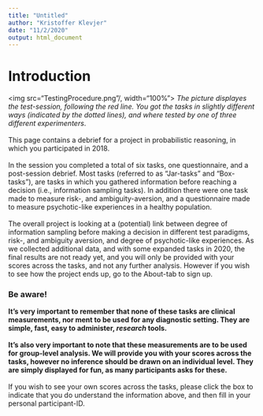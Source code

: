 ```yaml
---
title: "Untitled"
author: "Kristoffer Klevjer"
date: "11/2/2020"
output: html_document
---
```

<h1>Introduction</h1>
<img src="TestingProcedure.png"/, width="100%">
_The picture displayes the test-session, following the red line. You got the tasks in slightly different ways (indicated by the dotted lines), and where tested by one of three different experimenters_.
<br></br>
This page contains a debrief for a project in probabilistic reasoning, in which you participated in 2018.
<br></br>
In the session you completed a total of six tasks, one questionnaire, and a post-session debrief. Most tasks (referred to as "Jar-tasks" and "Box-tasks"), are tasks in which you gathered information before reaching a decision (i.e., information sampling tasks). In addition there were one task made to measure risk-, and ambiguity-aversion, and a questionnaire made to measure psychotic-like experiences in a healthy population.
<br></br>
The overall project is looking at a (potential) link between degree of information sampling before making a decision in different test paradigms, risk-, and ambiguity aversion, and degree of psychotic-like experiences. As we collected additional data, and with some expanded tasks in 2020, the final results are not ready yet, and you will only be provided with your scores across the tasks, and not any further analysis. However if you wish to see how the project ends up, go to the About-tab to sign up.
<h3>Be aware!</h3>
**It's very important to remember that none of these tasks are clinical measurements, nor ment to be used for any diagnostic setting. They are simple, fast, easy to administer, _research_ tools.**
<br></br>
**It's also very important to note that these measurements are to be used for group-level analysis. We will provide you with your scores across the tasks, however no inference should be drawn on an individual level. They are simply displayed for fun, as many participants asks for these.**
<br></br>
If you wish to see your own scores across the tasks, please click the box to indicate that you do understand the information above, and then fill in your personal participant-ID.